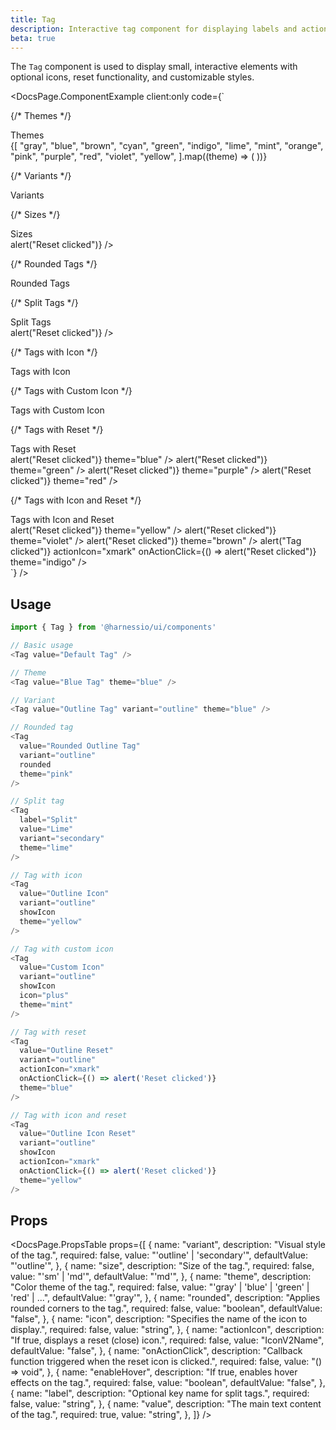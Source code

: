 ```yaml
---
title: Tag
description: Interactive tag component for displaying labels and actions
beta: true
---
```


The `Tag` component is used to display small, interactive elements with optional icons, reset functionality, and customizable styles.


<DocsPage.ComponentExample
  client:only
  code={`<div className="flex flex-col gap-8">
  
{/* Themes */}

<div>
  <Text variant="heading-subsection" as="h4" className="mb-3">
    Themes
  </Text>
  <div className="flex flex-wrap items-end gap-3">
    {[
      "gray",
      "blue",
      "brown",
      "cyan",
      "green",
      "indigo",
      "lime",
      "mint",
      "orange",
      "pink",
      "purple",
      "red",
      "violet",
      "yellow",
    ].map((theme) => (
      <Tag
        key={theme}
        value={theme.charAt(0).toUpperCase() + theme.slice(1)}
        theme={theme}
      />
    ))}
  </div>
</div>

{/* Variants */}

<div>
  <Text variant="heading-subsection" as="h4" className="mb-3">
    Variants
  </Text>
  <div className="flex flex-wrap items-end gap-3">
    <Tag value="Outline Tag" variant="outline" theme="blue" />
    <Tag value="Secondary Tag" variant="secondary" theme="green" />
  </div>
</div>

{/* Sizes */}

<div>
  <Text variant="heading-subsection" as="h4" className="mb-3">
    Sizes
  </Text>
  <div className="flex flex-wrap items-end gap-3">
    <Tag value="Default Size" theme="blue" />
    <Tag value="Small Size" size="sm" theme="blue" />
    <Tag value="Small Size" size="sm" theme="blue" icon="label" />
    <Tag
      value="Small Size"
      size="sm"
      theme="blue"
      icon="label"
      actionIcon="xmark"
      onActionClick={() => alert("Reset clicked")}
    />
  </div>
</div>

{/* Rounded Tags */}

<div>
  <Text variant="heading-subsection" as="h4" className="mb-3">
    Rounded Tags
  </Text>
  <div className="flex flex-wrap items-end gap-3">
    <Tag value="Rounded Outline Tag" variant="outline" rounded theme="pink" />
    <Tag
      value="Rounded Secondary Tag"
      variant="secondary"
      rounded
      theme="orange"
    />
  </div>
</div>

{/* Split Tags */}

<div>
  <Text variant="heading-subsection" as="h4" className="mb-3">
    Split Tags
  </Text>
  <div className="flex flex-wrap items-end gap-3">
    <Tag label="Split" value="Lime" variant="secondary" theme="lime" />
    <Tag label="Split" value="Pink" variant="secondary" theme="pink" />
    <Tag label="Split" value="Blue" variant="secondary" theme="blue" />
    <Tag
      label="Split"
      value="Reset"
      variant="secondary"
      theme="orange"
      actionIcon="xmark"
      onActionClick={() => alert("Reset clicked")}
    />
  </div>
</div>

{/* Tags with Icon */}

<div>
  <Text variant="heading-subsection" as="h4" className="mb-3">
    Tags with Icon
  </Text>
  <div className="flex flex-wrap items-end gap-3">
    <Tag value="Outline Icon" variant="outline" showIcon theme="yellow" />
    <Tag value="Secondary Icon" variant="secondary" showIcon theme="violet" />
    <Tag
      value="Rounded Outline Icon"
      variant="outline"
      rounded
      showIcon
      theme="brown"
    />
    <Tag
      value="Rounded Secondary Icon"
      variant="secondary"
      rounded
      showIcon
      theme="indigo"
    />
  </div>
</div>

{/* Tags with Custom Icon */}

<div>
  <Text variant="heading-subsection" as="h4" className="mb-3">
    Tags with Custom Icon
  </Text>
  <div className="flex flex-wrap items-end gap-3">
    <Tag
      value="Custom Icon"
      variant="outline"
      showIcon
      icon="plus"
      theme="mint"
    />
    <Tag
      value="Custom Icon Secondary"
      variant="secondary"
      showIcon
      icon="plus"
      theme="cyan"
    />
    <Tag
      value="Rounded Custom Icon"
      variant="outline"
      rounded
      showIcon
      icon="plus"
      theme="orange"
    />
    <Tag
      value="Rounded Custom Icon Secondary"
      variant="secondary"
      rounded
      showIcon
      icon="plus"
      theme="pink"
    />
  </div>
</div>

{/* Tags with Reset */}

<div>
  <Text variant="heading-subsection" as="h4" className="mb-3">
    Tags with Reset
  </Text>
  <div className="flex flex-wrap items-end gap-3">
    <Tag
      value="Outline Reset"
      variant="outline"
      actionIcon="xmark"
      onActionClick={() => alert("Reset clicked")}
      theme="blue"
    />
    <Tag
      value="Secondary Reset"
      variant="secondary"
      icon="label"
      actionIcon="xmark"
      onActionClick={() => alert("Reset clicked")}
      theme="green"
    />
    <Tag
      value="Rounded Outline Reset"
      variant="outline"
      rounded
      actionIcon="xmark"
      onActionClick={() => alert("Reset clicked")}
      theme="purple"
    />
    <Tag
      value="Rounded Secondary Reset"
      variant="secondary"
      rounded
      actionIcon="xmark"
      onActionClick={() => alert("Reset clicked")}
      theme="red"
    />
  </div>
</div>

{/* Tags with Icon and Reset */}

  <div>
    <Text variant="heading-subsection" as="h4" className="mb-3">Tags with Icon and Reset</Text>
    <div className="flex flex-wrap items-end gap-3">
      <Tag
        value="Outline Icon Reset"
        variant="outline"
        showIcon
        actionIcon="xmark"
        onActionClick={() => alert("Reset clicked")}
        theme="yellow"
      />
      <Tag
        value="Secondary Icon Reset"
        variant="secondary"
        showIcon
        actionIcon="xmark"
        onActionClick={() => alert("Reset clicked")}
        theme="violet"
      />
      <Tag
        value="Rounded Outline Icon Reset"
        variant="outline"
        rounded
        showIcon
        actionIcon="xmark"
        onActionClick={() => alert("Reset clicked")}
        theme="brown"
      />
      <Tag
        value="Rounded Secondary Icon Reset"
        variant="secondary"
        rounded
        showIcon
        onClick={() => alert("Tag clicked")}
        actionIcon="xmark"
        onActionClick={() => alert("Reset clicked")}
        theme="indigo"
      />
    </div>
  </div>
</div>`}
/>

## Usage

```typescript jsx
import { Tag } from '@harnessio/ui/components'

// Basic usage
<Tag value="Default Tag" />

// Theme
<Tag value="Blue Tag" theme="blue" />

// Variant
<Tag value="Outline Tag" variant="outline" theme="blue" />

// Rounded tag
<Tag
  value="Rounded Outline Tag"
  variant="outline"
  rounded
  theme="pink"
/>

// Split tag
<Tag
  label="Split"
  value="Lime"
  variant="secondary"
  theme="lime"
/>

// Tag with icon
<Tag
  value="Outline Icon"
  variant="outline"
  showIcon
  theme="yellow"
/>

// Tag with custom icon
<Tag
  value="Custom Icon"
  variant="outline"
  showIcon
  icon="plus"
  theme="mint"
/>

// Tag with reset
<Tag
  value="Outline Reset"
  variant="outline"
  actionIcon="xmark"
  onActionClick={() => alert('Reset clicked')}
  theme="blue"
/>

// Tag with icon and reset
<Tag
  value="Outline Icon Reset"
  variant="outline"
  showIcon
  actionIcon="xmark"
  onActionClick={() => alert('Reset clicked')}
  theme="yellow"
/>
```

## Props

<DocsPage.PropsTable
  props={[
    {
      name: "variant",
      description: "Visual style of the tag.",
      required: false,
      value: "'outline' | 'secondary'",
      defaultValue: "'outline'",
    },
    {
      name: "size",
      description: "Size of the tag.",
      required: false,
      value: "'sm' | 'md'",
      defaultValue: "'md'",
    },
    {
      name: "theme",
      description: "Color theme of the tag.",
      required: false,
      value: "'gray' | 'blue' | 'green' | 'red' | ...",
      defaultValue: "'gray'",
    },
    {
      name: "rounded",
      description: "Applies rounded corners to the tag.",
      required: false,
      value: "boolean",
      defaultValue: "false",
    },
    {
      name: "icon",
      description: "Specifies the name of the icon to display.",
      required: false,
      value: "string",
    },
    {
      name: "actionIcon",
      description: "If true, displays a reset (close) icon.",
      required: false,
      value: "IconV2Name",
      defaultValue: "false",
    },
    {
      name: "onActionClick",
      description:
        "Callback function triggered when the reset icon is clicked.",
      required: false,
      value: "() => void",
    },
    {
      name: "enableHover",
      description: "If true, enables hover effects on the tag.",
      required: false,
      value: "boolean",
      defaultValue: "false",
    },
    {
      name: "label",
      description: "Optional key name for split tags.",
      required: false,
      value: "string",
    },
    {
      name: "value",
      description: "The main text content of the tag.",
      required: true,
      value: "string",
    },
  ]}
/>
